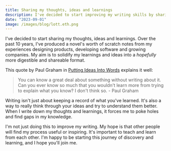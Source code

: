 ```yaml
---
title: Sharing my thoughts, ideas and learnings
description: I've decided to start improving my writing skills by sharing my thoughts, ideas and learnings...
date: "2023-09-01"
image: /images/blog/lott.eth.png
---
```


I've decided to start sharing my thoughts, ideas and learnings. Over the past 10 years, I've produced a novel's worth of
scratch notes from my experiences designing products, developing software and growing companies. My aim is to solidify
my learnings and ideas into a _hopefully_ more digestible and shareable format.

This quote by Paul Graham in [Putting Ideas Into Words](http://www.paulgraham.com/words.html) explains it well:

> You can know a great deal about something without writing about it. Can you ever know so much that you wouldn't learn
> more from trying to explain what you know? I don't think so. - Paul Graham

Writing isn't just about keeping a record of what you've learned. It's also a way to really think through your ideas and
try to understand them better. When I write down my thoughts and learnings, it forces me to poke holes and find gaps in
my knowledge.

I'm not just doing this to improve my writing. My hope is that other people will find my process useful or
inspiring. It's important to teach and learn from each other. I'm happy to be starting this journey of discovery and
learning, and I hope you'll join me.
